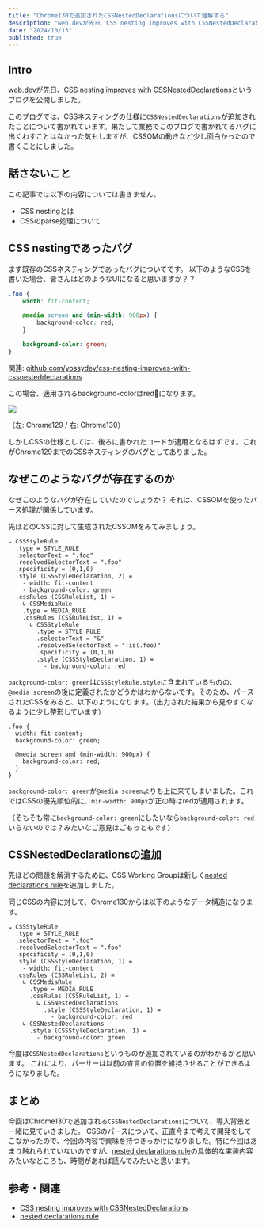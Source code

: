 ```yaml
---
title: "Chrome130で追加されたCSSNestedDeclarationsについて理解する"
description: "web.devが先日、CSS nesting improves with CSSNestedDeclarationsというブログを公開しました。このブログでは、CSSネスティングの仕様にCSSNestedDeclarationsが追加されたことについて書かれています。導入背景やCSSOMの動きなどが少し面白かったのでブログにまとめました。"
date: "2024/10/13"
published: true
---
```


## Intro

[web.dev](https://web.dev/?hl=en)が先日、[CSS nesting improves with CSSNestedDeclarations](https://web.dev/blog/css-nesting-cssnesteddeclarations?hl=en)というブログを公開しました。

このブログでは、CSSネスティングの仕様に`CSSNestedDeclarations`が追加されたことについて書かれています。果たして業務でこのブログで書かれてるバグに出くわすことはなかった気もしますが、CSSOMの動きなど少し面白かったので書くことにしました。

## 話さないこと

この記事では以下の内容については書きません。

- CSS nestingとは
- CSSのparse処理について

## CSS nestingであったバグ

まず既存のCSSネスティングであったバグについてです。
以下のようなCSSを書いた場合、皆さんはどのようなUIになると思いますか？？

```css
.foo {
	width: fit-content;

	@media screen and (min-width: 900px) {
		background-color: red;
	}

	background-color: green;
}
```

関連: [github.com/yossydev/css-nesting-improves-with-cssnesteddeclarations](https://github.com/yossydev/css-nesting-improves-with-cssnesteddeclarations)

この場合、適用されるbackground-colorはred🛑になります。

<img src="https://github.com/user-attachments/assets/d2c31c61-c0fc-4584-a26f-ae813863db64"/>

（左: Chrome129 / 右: Chrome130）

しかしCSSの仕様としては、後ろに書かれたコードが適用となるはずです。これがChrome129までのCSSネスティングのバグとしてありました。

## なぜこのようなバグが存在するのか

なぜこのようなバグが存在していたのでしょうか？
それは、CSSOMを使ったパース処理が関係しています。

先ほどのCSSに対して生成されたCSSOMをみてみましょう。

```
↳ CSSStyleRule
  .type = STYLE_RULE
  .selectorText = ".foo"
  .resolvedSelectorText = ".foo"
  .specificity = (0,1,0)
  .style (CSSStyleDeclaration, 2) =
    - width: fit-content
    - background-color: green
  .cssRules (CSSRuleList, 1) =
    ↳ CSSMediaRule
    .type = MEDIA_RULE
    .cssRules (CSSRuleList, 1) =
      ↳ CSSStyleRule
        .type = STYLE_RULE
        .selectorText = "&"
        .resolvedSelectorText = ":is(.foo)"
        .specificity = (0,1,0)
        .style (CSSStyleDeclaration, 1) =
          - background-color: red
```

`background-color: green`は`CSSStyleRule.style`に含まれているものの、`@media screen`の後に定義されたかどうかはわからないです。そのため、パースされたCSSをみると、以下のようになります。（出力された結果から見やすくなるように少し整形しています）

```
.foo {
  width: fit-content; 
  background-color: green;

  @media screen and (min-width: 900px) {
    background-color: red;
  }
}
```

`background-color: green`が`@media screen`よりも上に来てしまいました。これではCSSの優先順位的に、`min-width: 900px`が正の時はredが適用されます。

（そもそも常に`background-color: green`にしたいなら`background-color: red`いらないのでは？みたいなご意見はごもっともです）

## CSSNestedDeclarationsの追加

先ほどの問題を解消するために、CSS Working Groupは新しく[nested declarations rule](https://drafts.csswg.org/css-nesting/#nested-declarations-rule)を追加しました。

同じCSSの内容に対して、Chrome130からは以下のようなデータ構造になります。

```
↳ CSSStyleRule
  .type = STYLE_RULE
  .selectorText = ".foo"
  .resolvedSelectorText = ".foo"
  .specificity = (0,1,0)
  .style (CSSStyleDeclaration, 1) =
    - width: fit-content
  .cssRules (CSSRuleList, 2) =
    ↳ CSSMediaRule
      .type = MEDIA_RULE
      .cssRules (CSSRuleList, 1) =
        ↳ CSSNestedDeclarations
          .style (CSSStyleDeclaration, 1) =
            - background-color: red
    ↳ CSSNestedDeclarations
      .style (CSSStyleDeclaration, 1) =
        - background-color: green
```

今度は`CSSNestedDeclarations`というものが追加されているのがわかるかと思います。
これにより、パーサーは以前の宣言の位置を維持させることができるようになりました。

## まとめ

今回はChrome130で追加される`CSSNestedDeclarations`について、導入背景と一緒に見ていきました。
CSSのパースについて、正直今まで考えて開発をしてこなかったので、今回の内容で興味を持つきっかけになりました。特に今回はあまり触れられていないのですが、[nested declarations rule](https://drafts.csswg.org/css-nesting/#nested-declarations-rule)の具体的な実装内容みたいなところも、時間があれば読んでみたいと思います。

## 参考・関連

- [CSS nesting improves with CSSNestedDeclarations](https://web.dev/blog/css-nesting-cssnesteddeclarations?hl=en)
- [nested declarations rule](https://drafts.csswg.org/css-nesting/#nested-declarations-rule)
